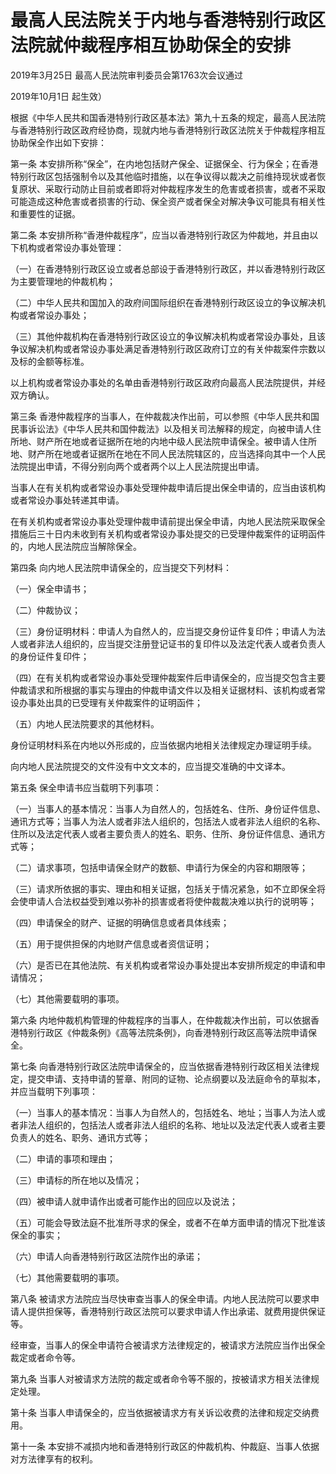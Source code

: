 # 最高人民法院关于内地与香港特别行政区法院就仲裁程序相互协助保全的安排

2019年3月25日 最高人民法院审判委员会第1763次会议通过

2019年10月1日 起生效）

  

根据《中华人民共和国香港特别行政区基本法》第九十五条的规定，最高人民法院与香港特别行政区政府经协商，现就内地与香港特别行政区法院关于仲裁程序相互协助保全作出如下安排：

第一条 本安排所称“保全”，在内地包括财产保全、证据保全、行为保全；在香港特别行政区包括强制令以及其他临时措施，以在争议得以裁决之前维持现状或者恢复原状、采取行动防止目前或者即将对仲裁程序发生的危害或者损害，或者不采取可能造成这种危害或者损害的行动、保全资产或者保全对解决争议可能具有相关性和重要性的证据。

第二条 本安排所称“香港仲裁程序”，应当以香港特别行政区为仲裁地，并且由以下机构或者常设办事处管理：

（一）在香港特别行政区设立或者总部设于香港特别行政区，并以香港特别行政区为主要管理地的仲裁机构；

（二）中华人民共和国加入的政府间国际组织在香港特别行政区设立的争议解决机构或者常设办事处；

（三）其他仲裁机构在香港特别行政区设立的争议解决机构或者常设办事处，且该争议解决机构或者常设办事处满足香港特别行政区政府订立的有关仲裁案件宗数以及标的金额等标准。

以上机构或者常设办事处的名单由香港特别行政区政府向最高人民法院提供，并经双方确认。

第三条 香港仲裁程序的当事人，在仲裁裁决作出前，可以参照《中华人民共和国民事诉讼法》《中华人民共和国仲裁法》以及相关司法解释的规定，向被申请人住所地、财产所在地或者证据所在地的内地中级人民法院申请保全。被申请人住所地、财产所在地或者证据所在地在不同人民法院辖区的，应当选择向其中一个人民法院提出申请，不得分别向两个或者两个以上人民法院提出申请。

当事人在有关机构或者常设办事处受理仲裁申请后提出保全申请的，应当由该机构或者常设办事处转递其申请。

在有关机构或者常设办事处受理仲裁申请前提出保全申请，内地人民法院采取保全措施后三十日内未收到有关机构或者常设办事处提交的已受理仲裁案件的证明函件的，内地人民法院应当解除保全。

第四条 向内地人民法院申请保全的，应当提交下列材料：

（一）保全申请书；

（二）仲裁协议；

（三）身份证明材料：申请人为自然人的，应当提交身份证件复印件；申请人为法人或者非法人组织的，应当提交注册登记证书的复印件以及法定代表人或者负责人的身份证件复印件；

（四）在有关机构或者常设办事处受理仲裁案件后申请保全的，应当提交包含主要仲裁请求和所根据的事实与理由的仲裁申请文件以及相关证据材料、该机构或者常设办事处出具的已受理有关仲裁案件的证明函件；

（五）内地人民法院要求的其他材料。

身份证明材料系在内地以外形成的，应当依据内地相关法律规定办理证明手续。

向内地人民法院提交的文件没有中文文本的，应当提交准确的中文译本。

第五条 保全申请书应当载明下列事项：

（一）当事人的基本情况：当事人为自然人的，包括姓名、住所、身份证件信息、通讯方式等；当事人为法人或者非法人组织的，包括法人或者非法人组织的名称、住所以及法定代表人或者主要负责人的姓名、职务、住所、身份证件信息、通讯方式等；

（二）请求事项，包括申请保全财产的数额、申请行为保全的内容和期限等；

（三）请求所依据的事实、理由和相关证据，包括关于情况紧急，如不立即保全将会使申请人合法权益受到难以弥补的损害或者将使仲裁裁决难以执行的说明等；

（四）申请保全的财产、证据的明确信息或者具体线索；

（五）用于提供担保的内地财产信息或者资信证明；

（六）是否已在其他法院、有关机构或者常设办事处提出本安排所规定的申请和申请情况；

（七）其他需要载明的事项。

第六条 内地仲裁机构管理的仲裁程序的当事人，在仲裁裁决作出前，可以依据香港特别行政区《仲裁条例》《高等法院条例》，向香港特别行政区高等法院申请保全。

第七条 向香港特别行政区法院申请保全的，应当依据香港特别行政区相关法律规定，提交申请、支持申请的誓章、附同的证物、论点纲要以及法庭命令的草拟本，并应当载明下列事项：

（一）当事人的基本情况：当事人为自然人的，包括姓名、地址；当事人为法人或者非法人组织的，包括法人或者非法人组织的名称、地址以及法定代表人或者主要负责人的姓名、职务、通讯方式等；

（二）申请的事项和理由；

（三）申请标的所在地以及情况；

（四）被申请人就申请作出或者可能作出的回应以及说法；

（五）可能会导致法庭不批准所寻求的保全，或者不在单方面申请的情况下批准该保全的事实；

（六）申请人向香港特别行政区法院作出的承诺；

（七）其他需要载明的事项。

第八条 被请求方法院应当尽快审查当事人的保全申请。内地人民法院可以要求申请人提供担保等，香港特别行政区法院可以要求申请人作出承诺、就费用提供保证等。

经审查，当事人的保全申请符合被请求方法律规定的，被请求方法院应当作出保全裁定或者命令等。

第九条 当事人对被请求方法院的裁定或者命令等不服的，按被请求方相关法律规定处理。

第十条 当事人申请保全的，应当依据被请求方有关诉讼收费的法律和规定交纳费用。

第十一条 本安排不减损内地和香港特别行政区的仲裁机构、仲裁庭、当事人依据对方法律享有的权利。